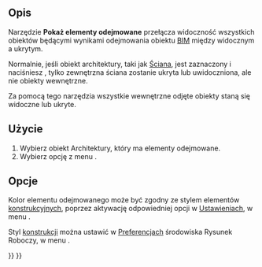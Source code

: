 <languages/>

{{Docnav/pl
|[[Arch_ToggleIfcBrepFlag/pl|Przełącz flagę Brep IFC]]
|[[Arch_Survey/pl|Spis wymiarów]]
|[[BIM_Workbench/pl|środowisko pracy BIM]]
|IconL=Arch_ToggleIfcBrepFlag.svg
|IconR=Arch_Survey.svg
|IconC=Workbench_BIM.svg
}}

{{GuiCommand/pl
|Name=Arch ToggleSubs
|Name/pl=BIM: Pokaż komponenty podrzędne
|MenuLocation=Narzędzia → Pokaż komponenty podrzędne
|Workbenches=[[BIM_Workbench/pl|BIM]]
|Shortcut=Ctrl + Space
|SeeAlso=[[Arch_Component/pl|Komponent]]
}}

<span id="Description"></span>
==Opis==

Narzędzie '''Pokaż elementy odejmowane''' przełącza widoczność wszystkich obiektów będącymi wynikami odejmowania obiektu [[BIM_Workbench/pl|BIM]] między widocznym a ukrytym.

Normalnie, jeśli obiekt architektury, taki jak [[Arch_Wall/pl|Ściana]], jest zaznaczony i naciśniesz {{KEY|Space}}, tylko zewnętrzna ściana zostanie ukryta lub uwidoczniona, ale nie obiekty wewnętrzne.

Za pomocą tego narzędzia wszystkie wewnętrzne odjęte obiekty staną się widoczne lub ukryte.

<span id="Usage"></span>
==Użycie==

# Wybierz obiekt Architektury, który ma elementy odejmowane.
# Wybierz opcję z menu {{MenuCommand|Narzędzia → [[Image:Arch ToggleSubs.svg|16px]] Pokaż komponenty podrzędne}}.

<span id="Options"></span>
==Opcje==

Kolor elementu odejmowanego może być zgodny ze stylem elementów [[Draft_ToggleConstructionMode/pl|konstrukcyjnych]], poprzez aktywację odpowiedniej opcji w [[Arch_Preferences/pl|Ustawieniach]], w menu {{MenuCommand|Edyckja → Preferencje ... → Architektura → Ustawienia ogólne → Zastosuj styl kreślenia konstrukcji do elementów podrzędnych}}.

Styl [[Draft_ToggleConstructionMode/pl|konstrukcji]] można ustawić w [[Draft_Preferences/pl|Preferencjach]] środowiska Rysunek Roboczy, w menu {{MenuCommand|Edycja → Preferencje ... → Rysunek Roboczy → Ogólne}}.


{{Docnav/pl
|[[Arch_ToggleIfcBrepFlag/pl|Przełącz flagę Brep IFC]]
|[[Arch_Survey/pl|Spis wymiarów]]
|[[BIM_Workbench/pl|środowisko pracy BIM]]
|IconL=Arch_ToggleIfcBrepFlag.svg
|IconR=Arch_Survey.svg
|IconC=Workbench_BIM.svg
}}

{{BIM_Tools_navi{{#translation:}}}}
{{Userdocnavi{{#translation:}}}}